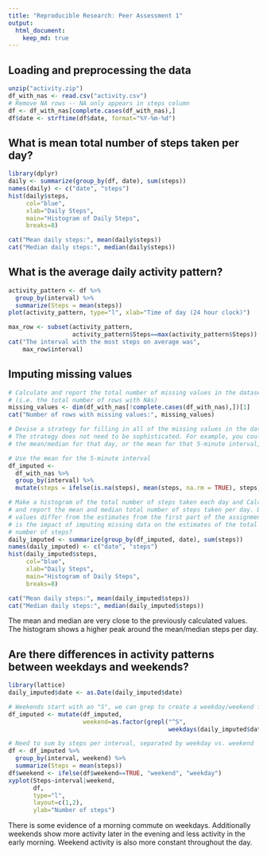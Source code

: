 ```yaml
---
title: "Reproducible Research: Peer Assessment 1"
output: 
  html_document:
    keep_md: true
---
```



## Loading and preprocessing the data
```r
unzip("activity.zip")
df_with_nas <- read.csv("activity.csv")
# Remove NA rows -- NA only appears in steps column
df <- df_with_nas[complete.cases(df_with_nas),]
df$date <- strftime(df$date, format="%Y-%m-%d")
```


## What is mean total number of steps taken per day?
```r
library(dplyr)
daily <- summarize(group_by(df, date), sum(steps))
names(daily) <- c("date", "steps")
hist(daily$steps,
     col="blue",
     xlab="Daily Steps",
     main="Histogram of Daily Steps",
     breaks=8)

cat("Mean daily steps:", mean(daily$steps))
cat("Median daily steps:", median(daily$steps))
```


## What is the average daily activity pattern?
```r
activity_pattern <- df %>%
  group_by(interval) %>%
  summarize(Steps = mean(steps))
plot(activity_pattern, type="l", xlab="Time of day (24 hour clock)")

max_row <- subset(activity_pattern,
                  activity_pattern$Steps==max(activity_pattern$Steps))
cat("The interval with the most steps on average was",
    max_row$interval)
```



## Imputing missing values
```r
# Calculate and report the total number of missing values in the dataset
# (i.e. the total number of rows with NAs)
missing_values <- dim(df_with_nas[!complete.cases(df_with_nas),])[1]
cat("Number of rows with missing values:", missing_values)

# Devise a strategy for filling in all of the missing values in the dataset.
# The strategy does not need to be sophisticated. For example, you could use
# the mean/median for that day, or the mean for that 5-minute interval, etc.

# Use the mean for the 5-minute interval
df_imputed <-
  df_with_nas %>% 
  group_by(interval) %>% 
  mutate(steps = ifelse(is.na(steps), mean(steps, na.rm = TRUE), steps))

# Make a histogram of the total number of steps taken each day and Calculate
# and report the mean and median total number of steps taken per day. Do these
# values differ from the estimates from the first part of the assignment? What
# is the impact of imputing missing data on the estimates of the total daily
# number of steps?
daily_imputed <- summarize(group_by(df_imputed, date), sum(steps))
names(daily_imputed) <- c("date", "steps")
hist(daily_imputed$steps,
     col="blue",
     xlab="Daily Steps",
     main="Histogram of Daily Steps",
     breaks=8)

cat("Mean daily steps:", mean(daily_imputed$steps))
cat("Median daily steps:", median(daily_imputed$steps))
```

The mean and median are very close to the previously calculated values. The
histogram shows a higher peak around the mean/median steps per day.


## Are there differences in activity patterns between weekdays and weekends?
```r
library(lattice)
daily_imputed$date <- as.Date(daily_imputed$date)

# Weekends start with an "S", we can grep to create a weekday/weekend factor
df_imputed <- mutate(df_imputed,
                     weekend=as.factor(grepl("^S",
                                             weekdays(daily_imputed$date))))

# Need to sum by steps per interval, separated by weekday vs. weekend
df <- df_imputed %>%
  group_by(interval, weekend) %>%
  summarize(Steps = mean(steps))
df$weekend <- ifelse(df$weekend==TRUE, "weekend", "weekday")
xyplot(Steps~interval|weekend,
       df,
       type="l",
       layout=c(1,2),
       ylab="Number of steps")
```

There is some evidence of a morning commute on weekdays. Additionally
weekends show more activity later in the evening and less activity in the
early morning. Weekend activity is also more constant throughout the day.
